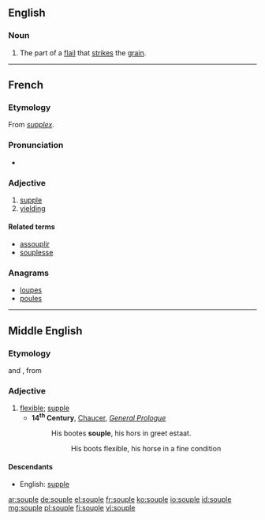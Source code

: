 ==English==

===Noun===
{{en-noun}}

# The part of a [[flail]] that [[strike]]s the [[grain]].
#: {{rfquotek|Knight}}

{{Webster 1913}}

----

==French==

===Etymology===
From {{etyl|la|fr}} ''[[supplex]]''.

===Pronunciation===
* {{audio|Fr-souple.ogg|Audio}}

===Adjective===
{{fr-adj-mf}}

# [[supple]]
# [[yielding]]

====Related terms====
* [[assouplir]]
* [[souplesse]]

===Anagrams===
* [[loupes#French|loupes]]
* [[poules#French|poules]]

----

==Middle English==

===Etymology===
{{etyl|fro|enm}} {{term|sople|lang=fro}} and {{etyl|xno|enm}} {{term|suple|lang=xno}}, from {{etyl|la|enm}} {{term|supplex|lang=la}}

===Adjective===
{{enm-adj}}

# [[flexible]]; [[supple]]
#* '''14<sup>th</sup> Century''', [[w:Geoffrey Chaucer|Chaucer]], ''[[s:The Canterbury Tales/General Prologue|General Prologue]]''
#*: His bootes '''souple''', his hors in greet estaat.
#*:: His boots flexible, his horse in a fine condition

====Descendants====
* English: [[supple]]

[[ar:souple]]
[[de:souple]]
[[el:souple]]
[[fr:souple]]
[[ko:souple]]
[[io:souple]]
[[id:souple]]
[[mg:souple]]
[[pl:souple]]
[[fi:souple]]
[[vi:souple]]